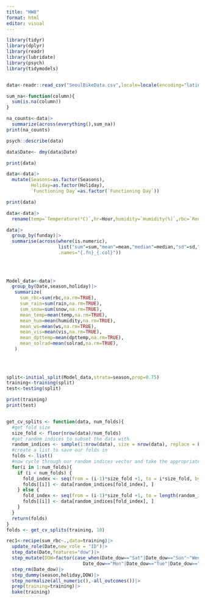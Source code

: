 ```yaml
---
title: "HW8"
format: html
editor: visual
---
```

```r
library(tidyr)
library(dplyr)
library(readr)
library(lubridate)
library(psych)
library(tidymodels)


data<-readr::read_csv("SeoulBikeData.csv",locale=locale(encoding="latin1"))
```


```r
sum_na<-function(column){
  sum(is.na(column))
}

na_counts<-data|>
  summarize(across(everything(),sum_na))
print(na_counts)
```

```r
psych::describe(data)
```

```r

data$Date<- dmy(data$Date)

print(data)

data<-data|>
  mutate(Seasons=as.factor(Seasons),
         Holiday=as.factor(Holiday),
         `Functioning Day`=as.factor(`Functioning Day`))

print(data)

data<-data|>
  rename(temp=`Temperature(°C)`,hr=Hour,humidity=`Humidity(%)`,rbc=`Rented Bike Count`,ws=`Wind speed (m/s)`,vis=`Visibility (10m)`,dpttemp=`Dew point temperature(°C)`,solrad=`Solar Radiation (MJ/m2)`,rain=`Rainfall(mm)`,snow=`Snowfall (cm)`,holiday=Holiday,season=Seasons,funday=`Functioning Day`)

```

```r
data|>
  group_by(funday)|>
  summarise(across(where(is.numeric),
                   list("sum"=sum,"mean"=mean,"median"=median,"sd"=sd,"min"=min,"max"=max),
                   .names="{.fn}_{.col}"))
    
  
 

```
```r
Model_data<-data|>
  group_by(Date,season,holiday)|>
   summarize(
     sum_rbc=sum(rbc,na.rm=TRUE),
     sum_rain=sum(rain,na.rm=TRUE),
     sum_snow=sum(snow,na.rm=TRUE),
     mean_temp=mean(temp,na.rm=TRUE),
     mean_hum=mean(humidity,na.rm=TRUE),
     mean_ws=mean(ws,na.rm=TRUE),
     mean_vis=mean(vis,na.rm=TRUE),
     mean_dpttemp=mean(dpttemp,na.rm=TRUE),
     mean_solrad=mean(solrad,na.rm=TRUE),
   )
   
                   
  

```

```r
split<-initial_split(Model_data,strata=season,prop=0.75)
training<-training(split)
test<-testing(split)

print(training)
print(test)



```


```r
get_cv_splits <- function(data, num_folds){
  #get fold size
  size_fold <- floor(nrow(data)/num_folds)
  #get random indices to subset the data with
  random_indices <- sample(1:nrow(data), size = nrow(data), replace = FALSE)
  #create a list to save our folds in
  folds <- list()
  #now cycle through our random indices vector and take the appropriate observations to each fold
  for(i in 1:num_folds){
    if (i < num_folds) {
      fold_index <- seq(from = (i-1)*size_fold +1, to = i*size_fold, by = 1)
      folds[[i]] <- data[random_indices[fold_index], ]
    } else {
      fold_index <- seq(from = (i-1)*size_fold +1, to = length(random_indices), by = 1)
      folds[[i]] <- data[random_indices[fold_index], ]
    }
  }
  return(folds)
}
folds <- get_cv_splits(training, 10)

```


```r
rec1<-recipe(sum_rbc~.,data=training)|>
  update_role(Date,new_role = "ID")|>
  step_date(Date,features="dow")|>
  step_mutate(DOW=factor(case_when(Date_dow=="Sat"|Date_dow=="Sun"~"Weekend",
                            Date_dow=="Mon"|Date_dow=="Tue"|Date_dow=="Wed"|Date_dow=="Thu"|Date_dow=="Fri"~"Weekday")))|>
  step_rm(Date_dow)|>
  step_dummy(season,holiday,DOW)|>
  step_normalize(all_numeric(),-all_outcomes())|>
  prep(training=training)|>
  bake(training)


```

